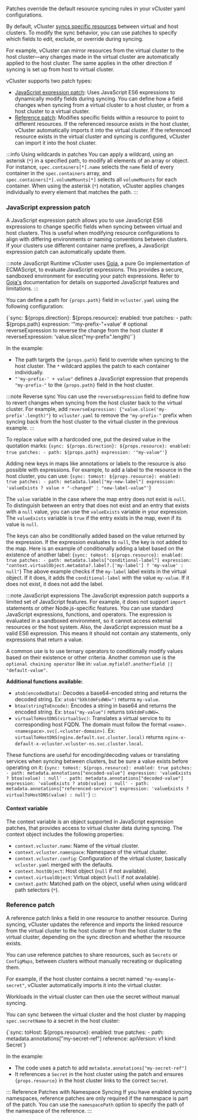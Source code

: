 
<ProAdmonition/>

Patches override the default resource syncing rules in your vCluster yaml configurations.

By default, vCluster [syncs specific resources](https://www.vcluster.com/docs/vcluster/next/configure/vcluster-yaml/sync/) between virtual and host clusters. To modify the sync behavior, you can use patches to specify which fields to edit, exclude, or override during syncing.

For example, vCluster can mirror resources from the virtual cluster to the host cluster—any changes made in the virtual cluster are automatically applied to the host cluster. The same applies in the other direction if syncing is set up from host to virtual cluster.

vCluster supports two patch types:

- [JavaScript expression patch](#javascript-expression-patch): Uses JavaScript ES6 expressions to dynamically modify fields during syncing. You can define how a field changes when syncing from a virtual cluster to a host cluster, or from a host cluster to a virtual cluster.
- [Reference patch](#reference-patch): Modifies specific fields within a resource to point to different resources. If the referenced resource exists in the host cluster, vCluster automatically imports it into the virtual cluster. If the referenced resource exists in the virtual cluster and syncing is configured, vCluster can import it into the host cluster.

:::info Using wildcards in patches
You can apply a wildcard, using an asterisk (`*`) in a specified path, to modify all elements of an array or object.
For instance, `spec.containers[*].name` selects the `name` field of every container in the `spec.containers` array, and `spec.containers[*].volumeMounts[*]` selects all `volumeMounts` for each container.
When using the asterisk (`*`) notation, vCluster applies changes individually to every element that matches the path.
:::

### JavaScript expression patch

A JavaScript expression patch allows you to use JavaScript ES6 expressions to change specific fields when syncing between virtual and host clusters.
This is useful when modifying resource configurations to align with differing environments or naming conventions between clusters. If your clusters use different container name prefixes, a JavaScript expression patch can automatically update them.

:::note JavaScript Runtime
vCluster uses [Goja](https://github.com/dop251/goja), a pure Go implementation of ECMAScript, to evaluate JavaScript expressions. This provides a secure, sandboxed environment for executing your patch expressions.
Refer to [Goja's](https://pkg.go.dev/github.com/dop251/goja) documentation for details on supported JavaScript features and limitations.
:::

You can define a path for <code>{props.path}</code> field in `vcluster.yaml` using the following configuration:

<CodeBlock language="yaml">
{`sync:
    ${props.direction}:
      ${props.resource}:
        enabled: true
        patches:
        - path: ${props.path}
          expression: '"my-prefix-"+value'
          # optional reverseExpression to reverse the change from the host cluster
          # reverseExpression: 'value.slice("my-prefix".length)'`}
</CodeBlock>

In the example:

  - The path targets the <code>{props.path}</code> field to override when syncing to the host cluster. The `*` wildcard applies the patch to each container individually.
  - `"'my-prefix-' + value"` defines a JavaScript expression that prepends `"my-prefix-"` to the <code>{props.path}</code> field in the host cluster.

:::note Reverse sync
You can use the `reverseExpression` field to define how to revert changes when syncing from the host cluster back to the virtual cluster.
For example, add `reverseExpression: {"value.slice('my-prefix'.length)"}` to `vcluster.yaml` to remove the `"my-prefix-"` prefix when syncing back from the host cluster to the virtual cluster in the previous example.
:::

To replace value with a hardcoded one, put the desired value in the quotation marks:
<CodeBlock language="yaml">
{`sync:
    ${props.direction}:
      ${props.resource}:
        enabled: true
        patches:
        - path: ${props.path}
          expression: '"my-value"'`}
</CodeBlock>

Adding new keys in maps like annotations or labels to the resource is also possible with expressions.
For example, to add a label to the resource in the host cluster, you can use:
<CodeBlock language="yaml">
{`sync:
    toHost:
      ${props.resource}:
        enabled: true
        patches:
        - path: metadata.label["my-new-label"]
          expression: 'valueExists ? value + "-changed" : "new-label-value"'`}
</CodeBlock>

The `value` variable in the case where the map entry does not exist is `null`.
To distinguish between an entry that does not exist and an entry that exists with a `null` value, you can use the `valueExists` variable in your expression.
The `valueExists` variable is `true` if the entry exists in the map, even if its value is `null`.

The keys can also be conditionally added based on the value returned by the expression. If the expression evaluates to `null`, the key is not added to the map.
Here is an example of conditionally adding a label based on the existence of another label:
<CodeBlock language="yaml">
{`sync:
    toHost:
      ${props.resource}:
        enabled: true
        patches:
        - path: metadata.labels["conditional-label"]
          expression: "context.virtualObject.metadata?.label?.['my-label'] ? 'my-value' : null"`}
</CodeBlock>
The above example checks if the `my-label` label exists in the virtual object. If it does, it adds the `conditional-label` with the value `my-value`. If it does not exist, it does not add the label.

:::note JavaScript expressions
The JavaScript expression patch supports a limited set of JavaScript features. For example, it does not support `import` statements or other Node.js-specific features. You can use standard JavaScript expressions, functions, and operators.
The expression is evaluated in a sandboxed environment, so it cannot access external resources or the host system.
Also, the JavaScript expression must be a valid ES6 expression. This means it should not contain any statements, only expressions that return a value.

A common use is to use ternary operators to conditionally modify values based on their existence or other criteria.
Another common use is the `optional chaining operator` like in: `value.myfield?.anotherfield || "default-value"`.

**Additional functions available:**
- `atob(encodedData)`: Decodes a base64-encoded string and returns the decoded string. Ex: `atob("bXktdmFsdWU=")` returns `my-value`.
- `btoa(stringToEncode)`: Encodes a string in base64 and returns the encoded string. Ex: `btoa("my-value")` returns `bXktdmFsdWU=`.
- `virtualToHostDNS(virtualSvc)`: Translates a virtual service to its corresponding host FQDN. The domain must follow the format `<name>.<namespace>.svc[.<cluster-domain>]`.
  Ex: `virtualToHostDNS(nginx.default.svc.cluster.local)` returns `nginx-x-default-x-vcluster.vcluster-ns.svc.cluster.local`.

These functions are useful for encoding/decoding values or translating services when syncing between clusters, but be sure a value exists before operating on it:
<CodeBlock language="yaml">
{`sync:
    toHost:
      ${props.resource}:
        enabled: true
        patches:
        - path: metadata.annotations["encoded-value"]
          expression: 'valueExists ? btoa(value) : null'
        - path: metadata.annotations["decoded-value"]
          expression: 'valueExists ? atob(value) : null'
        - path: metadata.annotations["referenced-service"]
          expression: 'valueExists ? virtualToHostDNS(value) : null'`}
</CodeBlock>
:::

#### Context variable

The context variable is an object supported in JavaScript expression patches, that provides access to virtual cluster data during syncing. The context object includes the following properties:

* `context.vcluster.name`: Name of the virtual cluster.
* `context.vcluster.namespace`: Namespace of the virtual cluster.
* `context.vcluster.config`: Configuration of the virtual cluster, basically `vcluster.yaml` merged with the defaults.
* `context.hostObject`: Host object (`null` if not available).
* `context.virtualObject`: Virtual object (`null` if not available).
* `context.path`: Matched path on the object, useful when using wildcard path selectors (`*`).

### Reference patch

A reference patch links a field in one resource to another resource. During syncing, vCluster updates the reference and imports the linked resource from the virtual cluster to the host cluster or from the host cluster to the virtual cluster, depending on the sync direction and whether the resource exists.

You can use reference patches to share resources, such as `Secrets` or `ConfigMaps`, between clusters without manually recreating or duplicating them.

For example, if the host cluster contains a secret named `"my-example-secret"`, vCluster automatically imports it into the virtual cluster.

Workloads in the virtual cluster can then use the secret without manual syncing.

You can sync between the virtual cluster and the host cluster by mapping `spec.secretName` to a secret in the host cluster:

<CodeBlock language="yaml">
{`sync:
    toHost:
      ${props.resource}:
        enabled: true
        patches:
        - path: metadata.annotations["my-secret-ref"]
          reference:
            apiVersion: v1
            kind: Secret`}
</CodeBlock>

In the example:

- The code uses a patch to add `metadata.annotations["my-secret-ref"]`
- It references a `Secret` in the host cluster using the patch and ensures <code>{props.resource}</code> in the host cluster links to the correct `Secret`.

::: Reference Patches with Namespace Syncing
If you have enabled syncing namespaces, reference patches are only required if the namespace is part of the patch. You can use the `namespacePath` option to specify the path of the namespace of the reference.
:::
